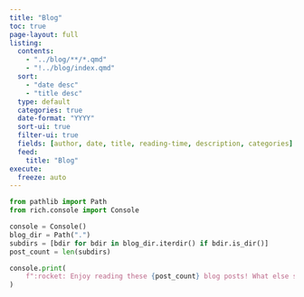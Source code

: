 ```yaml
---
title: "Blog"
toc: true
page-layout: full
listing:
  contents:
    - "../blog/**/*.qmd"
    - "!../blog/index.qmd"
  sort:
    - "date desc"
    - "title desc"
  type: default
  categories: true
  date-format: "YYYY"
  sort-ui: true
  filter-ui: true
  fields: [author, date, title, reading-time, description, categories]
  feed:
    title: "Blog"
execute:
  freeze: auto
---
```


```python
from pathlib import Path
from rich.console import Console

console = Console()
blog_dir = Path(".")
subdirs = [bdir for bdir in blog_dir.iterdir() if bdir.is_dir()]
post_count = len(subdirs)

console.print(
    f":rocket: Enjoy reading these {post_count} blog posts! What else should I write about?"
)
```
